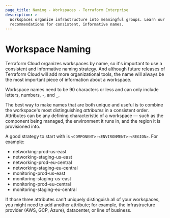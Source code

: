 ```yaml
---
page_title: Naming - Workspaces - Terraform Enterprise
description: >-
  Workspaces organize infrastructure into meaningful groups. Learn our
  recommendations for consistent, informative names.
---
```


# Workspace Naming

Terraform Cloud organizes workspaces by name, so it's important to use a consistent and informative naming strategy. And although future releases of Terraform Cloud will add more organizational tools, the name will always be the most important piece of information about a workspace.

Workspace names need to be 90 characters or less and can only include letters, numbers, `-`, and `_`.

The best way to make names that are both unique and useful is to combine the workspace's most distinguishing _attributes_ in a consistent order. Attributes can be any defining
characteristic of a workspace — such as the component being managed, the
environment it runs in, and the region it is provisioned into.

A good strategy to start with is `<COMPONENT>-<ENVIRONMENT>-<REGION>`. For example:

-   networking-prod-us-east
-   networking-staging-us-east
-   networking-prod-eu-central
-   networking-staging-eu-central
-   monitoring-prod-us-east
-   monitoring-staging-us-east
-   monitoring-prod-eu-central
-   monitoring-staging-eu-central

If those three attributes can't uniquely distinguish all of your workspaces, you might need to add another attribute; for example, the infrastructure provider (AWS, GCP, Azure), datacenter, or line of business.
